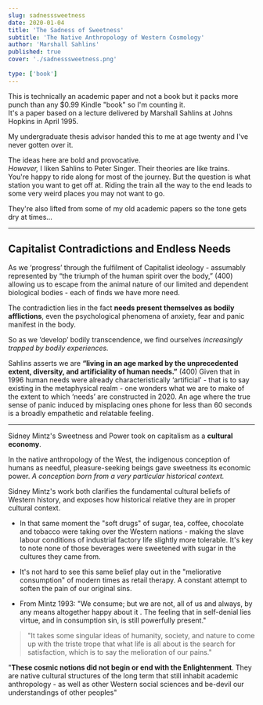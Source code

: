 ```yaml
---
slug: sadnesssweetness
date: 2020-01-04
title: 'The Sadness of Sweetness'
subtitle: 'The Native Anthropology of Western Cosmology'
author: 'Marshall Sahlins'
published: true
cover: './sadnesssweetness.png'
 
type: ['book']
---
```


This is technically an academic paper <Tooltip tiptext="I even had to spend three minutes making a fake book cover for it. Sorry it's ugly.">and not a book</Tooltip> but it packs more punch than any $0.99 Kindle "book" so I'm counting it.  
It's a paper based on a lecture delivered by <a to='https://en.wikipedia.org/wiki/Marshall_Sahlins'>Marshall Sahlins</a> at Johns Hopkins in April 1995.

My undergraduate thesis advisor handed this to me at age twenty and I've never gotten over it. 

The ideas here are bold and provocative.  
*However,* I liken Sahlins to Peter Singer.  Their theories are like trains.  
You're happy to ride along for most of the journey. But the question is what station you want to get off at. Riding the train all the way to the end <a to="">leads to some very weird places</a> you may not want to go.

They're also lifted from some of my old academic papers so the tone gets dry at times...

---
## Capitalist Contradictions and Endless Needs

As we ‘progress’ through the fulfilment of Capitalist ideology - assumably represented by “the triumph of the human spirit over the body,” (400) allowing us to escape from the animal nature of our limited and dependent biological bodies - each of finds we have more need.

The contradiction lies in the fact **needs present themselves as bodily afflictions**, even the psychological phenomena of anxiety, fear and panic manifest in the body.  

So as we ‘develop’ bodily transcendence, we find ourselves _increasingly trapped by bodily experiences._

Sahlins asserts we are **“living in an age marked by the unprecedented extent, diversity, and artificiality of human needs.”** (400)
Given that in 1996 human needs were already characteristically ‘artificial’ - that is to say existing in the metaphysical realm - one wonders what we are to make of the extent to which ‘needs’ are constructed in 2020. An age where the true sense of panic induced by misplacing ones phone for less than 60 seconds is a broadly empathetic and relatable feeling.

---

Sidney Mintz's <a to="">Sweetness and Power</a> took on capitalism as a __cultural economy__.

In the native anthropology of the West, the indigenous conception of humans as needful, pleasure-seeking beings gave sweetness its economic power. *A conception born from a very particular historical context.*

Sidney Mintz's work both clarifies the fundamental cultural beliefs of Western history, and exposes how historical relative they are in proper cultural context.

- In that same moment the "soft drugs" of sugar, tea, coffee, chocolate and tobacco were taking over the Western nations - making the slave labour conditions of industrial factory life slightly more tolerable. It's key to note none of those beverages were sweetened with sugar in the cultures they came from.

- It's not hard to see this same belief play out in the "meliorative consumption" of modern times as retail therapy. A constant attempt to soften the pain of our original sins.

- From Mintz 1993: "We consume; but we are not, all of us and always, by any means altogether happy about it . The feeling that in self-denial lies virtue, and in consumption sin, is still powerfully present."

> "It takes some singular ideas of humanity, society, and nature to come up with the triste trope that what life is all about is the search for satisfaction, which is to say the melioration of our pains."

"**These cosmic notions did not begin or end with the Enlightenment**. They are native cultural structures of the long term that still inhabit academic anthropology - as well as other Western social sciences and be-devil our understandings of other peoples"







